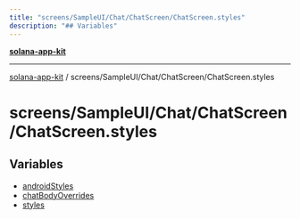 ```yaml
---
title: "screens/SampleUI/Chat/ChatScreen/ChatScreen.styles"
description: "## Variables"
---
```


[**solana-app-kit**](../../../../../README.mdx)

***

[solana-app-kit](../../../../../README.mdx) / screens/SampleUI/Chat/ChatScreen/ChatScreen.styles

# screens/SampleUI/Chat/ChatScreen/ChatScreen.styles

## Variables

- [androidStyles](variables/androidStyles.mdx)
- [chatBodyOverrides](variables/chatBodyOverrides.mdx)
- [styles](variables/styles.mdx)
